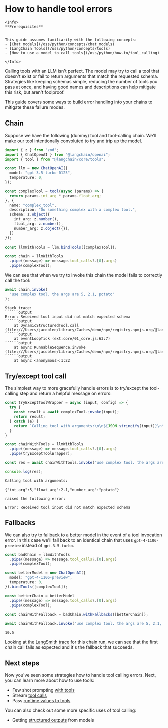# How to handle tool errors

```{=mdx}
<Info>
**Prerequisites**


This guide assumes familiarity with the following concepts:
- [Chat models](/oss/python/concepts/chat_models)
- [LangChain Tools](/oss/python/concepts/tools)
- [How to use a model to call tools](/oss/python/how-to/tool_calling)

</Info>
```
Calling tools with an LLM isn't perfect. The model may try to call a tool that doesn't exist or fail to return arguments that match the requested schema. Strategies like keeping schemas simple, reducing the number of tools you pass at once, and having good names and descriptions can help mitigate this risk, but aren't foolproof.

This guide covers some ways to build error handling into your chains to mitigate these failure modes.

## Chain

Suppose we have the following (dummy) tool and tool-calling chain. We'll make our tool intentionally convoluted to try and trip up the model.


```typescript
import { z } from "zod";
import { ChatOpenAI } from "@langchain/openai";
import { tool } from "@langchain/core/tools";

const llm = new ChatOpenAI({
  model: "gpt-3.5-turbo-0125",
  temperature: 0,
});

const complexTool = tool(async (params) => {
  return params.int_arg * params.float_arg;
}, {
  name: "complex_tool",
  description: "Do something complex with a complex tool.",
  schema: z.object({
    int_arg: z.number(),
    float_arg: z.number(),
    number_arg: z.object({}),
  })
});

const llmWithTools = llm.bindTools([complexTool]);

const chain = llmWithTools
  .pipe((message) => message.tool_calls?.[0].args)
  .pipe(complexTool);
```
We can see that when we try to invoke this chain the model fails to correctly call the tool:


```typescript
await chain.invoke(
  "use complex tool. the args are 5, 2.1, potato"
);
```
```output
Stack trace:
``````output
Error: Received tool input did not match expected schema
``````output
    at DynamicStructuredTool.call (file:///Users/jacoblee/Library/Caches/deno/npm/registry.npmjs.org/@langchain/core/0.2.16/dist/tools/index.js:100:19)
``````output
    at eventLoopTick (ext:core/01_core.js:63:7)
``````output
    at async RunnableSequence.invoke (file:///Users/jacoblee/Library/Caches/deno/npm/registry.npmjs.org/@langchain/core/0.2.16_1/dist/runnables/base.js:1139:27)
``````output
    at async <anonymous>:1:22
```

## Try/except tool call

The simplest way to more gracefully handle errors is to try/except the tool-calling step and return a helpful message on errors:


```typescript
const tryExceptToolWrapper = async (input, config) => {
  try {
    const result = await complexTool.invoke(input);
    return result;
  } catch (e) {
    return `Calling tool with arguments:\n\n${JSON.stringify(input)}\n\nraised the following error:\n\n${e}`
  }
}

const chainWithTools = llmWithTools
  .pipe((message) => message.tool_calls?.[0].args)
  .pipe(tryExceptToolWrapper);

const res = await chainWithTools.invoke("use complex tool. the args are 5, 2.1, potato");

console.log(res);
```
```output
Calling tool with arguments:

{"int_arg":5,"float_arg":2.1,"number_arg":"potato"}

raised the following error:

Error: Received tool input did not match expected schema
```
## Fallbacks

We can also try to fallback to a better model in the event of a tool invocation error. In this case we'll fall back to an identical chain that uses `gpt-4-1106-preview` instead of `gpt-3.5-turbo`.


```typescript
const badChain = llmWithTools
  .pipe((message) => message.tool_calls?.[0].args)
  .pipe(complexTool);

const betterModel = new ChatOpenAI({
  model: "gpt-4-1106-preview",
  temperature: 0,
}).bindTools([complexTool]);

const betterChain = betterModel
  .pipe((message) => message.tool_calls?.[0].args)
  .pipe(complexTool);

const chainWithFallback = badChain.withFallbacks([betterChain]);

await chainWithFallback.invoke("use complex tool. the args are 5, 2.1, potato");
```



```output
10.5
```


Looking at the [LangSmith trace](https://smith.langchain.com/public/ea31e7ca-4abc-48e3-9943-700100c86622/r) for this chain run, we can see that the first chain call fails as expected and it's the fallback that succeeds.

## Next steps

Now you've seen some strategies how to handle tool calling errors. Next, you can learn more about how to use tools:

- Few shot prompting [with tools](/oss/python/how-to/tool_calling#few-shotting-with-tools)
- Stream [tool calls](/oss/python/how-to/tool_streaming/)
- Pass [runtime values to tools](/oss/python/how-to/tool_runtime)

You can also check out some more specific uses of tool calling:

- Getting [structured outputs](/oss/python/how-to/structured_output/) from models
